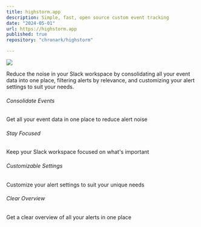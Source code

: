 ```yaml
---
title: highstorm.app
description: Simple, fast, open source custom event tracking
date: "2024-05-01"
url: https://highstorm.app
published: true
repository: "chronark/highstorm"

---
```



 [![](https://highstorm.app/og.png)](https://highstorm.app)

Reduce the noise in your Slack workspace by consolidating all your event data into one place, filtering alerts by relevance, and customizing your alert settings to suit your needs.

###### Consolidate Events
Get all your event data in one place to reduce alert noise

###### Stay Focused
Keep your Slack workspace focused on what's important

###### Customizable Settings
Customize your alert settings to suit your unique needs

###### Clear Overview
Get a clear overview of all your alerts in one place